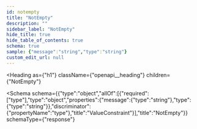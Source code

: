 ```yaml
---
id: notempty
title: "NotEmpty"
description: ""
sidebar_label: "NotEmpty"
hide_title: true
hide_table_of_contents: true
schema: true
sample: {"message":"string","type":"string"}
custom_edit_url: null
---
```



<Heading
  as={"h1"}
  className={"openapi__heading"}
  children={"NotEmpty"}
>
</Heading>





<Schema
  schema={{"type":"object","allOf":[{"required":["type"],"type":"object","properties":{"message":{"type":"string"},"type":{"type":"string"}},"discriminator":{"propertyName":"type"},"title":"ValueConstraint"}],"title":"NotEmpty"}}
  schemaType={"response"}
>
  
</Schema>
            